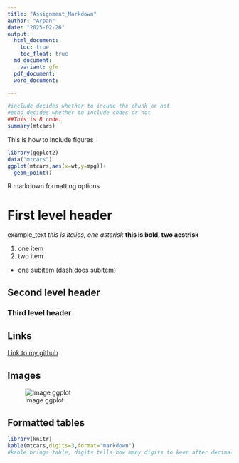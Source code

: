 ```yaml
---
title: "Assignment_Markdown"
author: "Arpan"
date: "2025-02-26"
output:
  html_document:
    toc: true
    toc_float: true
  md_document:
    variant: gfm
  pdf_document:
  word_document:

---
```


```r
#include decides whether to incude the chunk or not
#echo decides whether to include codes or not
##This is R code.
summary(mtcars)

```

This is how to include figures

```r
library(ggplot2)
data("mtcars")
ggplot(mtcars,aes(x=wt,y=mpg))+
  geom_point()
```

R markdown formatting options

# First level header
example_text
*this is italics, one asterisk*
**this is bold, two aestrisk**

1. one item
2. two item
 - one subitem (dash does subitem)

## Second level header
### Third level header

## Links
[Link to my github](https://github.com/ArpanPrj/Reproducibility2025.git)

## Images
![Image ggplot](relative file path)

## Formatted tables

```r
library(knitr)
kable(mtcars,digits=3,format="markdown")
#kable brings table, digits tells how many digits to keep after decimal
```

